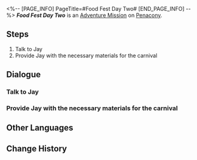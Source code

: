 <%-- [PAGE_INFO]
PageTitle=#Food Fest Day Two#
[END_PAGE_INFO] --%>
{{Stub|Dialogue.}}
{{Mission Infobox
|id            = 8020102
|title         = 
|image         = <!--Mission Food Fest Day Two.png-->
|type          = Adventure
|event_name    = 
|chapter       = 
|requirements  = [[Adventure Mission]] ''[[Food Fest Day One]]'' completed
|summary       = <!--official mission summary from Fate's Atlas-->
|characters    = Jay; Trailblazer
|startLocation = [[Penacony]] - [[Golden Hour]]
|world         = Penacony
|area          = Golden Hour
|prev          = Food Fest Day One
|next          = Food Fest Day Three
|rewards       = Credit*1,000
}}
'''''Food Fest Day Two''''' is an [[Adventure Mission]] on [[Penacony]].

==Steps==
# Talk to Jay
# Provide Jay with the necessary materials for the carnival

<!--
==Gameplay Notes==

--><!--
==Trial Character==

-->
==Dialogue==
{{Stub Dialogue}}

===Talk to Jay{{subst:void|<!--802010201-->}}===
{{Mission Description|type=adventure|location=Golden Hour|The gourmet carnival is in progress! Ask Jay what ingredients are needed for today.}}
{{Dialogue Start}}
:{{tx}}
{{Dialogue End}}

===Provide Jay with the necessary materials for the carnival{{subst:void|<!--802010203-->}}===
{{Mission Description|type=adventure|location=Golden Hour|update|Jay has listed all the ingredients required for today's catering menu. Once you have gathered all of the ingredients, bring them to him!}}
{{Dialogue Start}}
:{{tx}}
{{Dialogue End}}

==Other Languages==
{{Other Languages
|en   = Food Fest Day Two
|zhs  = 美食庆典•第二日
|zht  = 美食慶典•第二日
|ja   = グルメフェス・2日目
|ko   = 미식 축제•2일차
|es   = Festival gastronómico: día 2
|fr   = Grand festin&nbsp;: Jour 2
|ru   = Деликатесы Пенаконии: День второй
|th   = งานเทศกาลอาหาร วันที่ 2
|vi   = Lễ Hội Ẩm Thực - Ngày 2
|de   = Feinschmeckerfest: Tag 2
|id   = Festival Kuliner: Hari Ke-2
|pt   = Festival Gastronômico Dia Dois
}}

==Change History==
{{Change History|2.0}}
